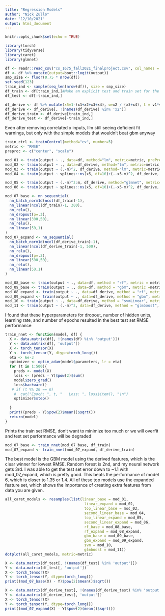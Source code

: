 ```yaml
---
title: "Regression Models"
author: "Nick Zullo"
date: "12/10/2021"
output: html_document
---
```


```r
knitr::opts_chunk$set(echo = TRUE)
```

```r
library(torch)
library(tidyverse)
library(caret)
library(glmnet)
```

```r
df <- readr::read_csv("cs_1675_fall2021_finalproject.csv", col_names = TRUE)
df <- df %>% mutate(output=boot::logit(output))
smp_size <- floor(0.75 * nrow(df))
set.seed(123)
train_ind <- sample(seq_len(nrow(df)), size = smp_size)
df_train <- df[train_ind,]#Make an explicit test and train set for the neural net
df_test <- df[-train_ind,]
```

```r
df_derive <- df %>% mutate(x5=1-(x1+x2+x3+x4), w=x2 / (x3+x4), t = v1*v2) %>% mutate( z = (x1+x2) / (x4 + x5))
df_derive <- df_derive[, !(names(df_derive) %in% 'x2')]
df_derive_train <- df_derive[train_ind,]
df_derive_test <- df_derive[-train_ind,]
```

Even after removing correlated x inputs, I'm still seeing deficient fit warnings, but only with the simple models that wouldn't beat gbm anyway

```r
train_ctrl <- trainControl(method="cv", number=5)
metric <- "RMSE"
preproc <- c("center", "scale")

mod_01 <- train(output ~ ., data=df, method="lm", metric=metric, preProcess=preproc, trControl=train_ctrl)
mod_02 <- train(output ~ ., data=df_derive, method="lm", metric=metric, preProcess=preproc, trControl=train_ctrl)
mod_03 <- train(output ~ (.-m)^2, df_derive, method="lm", metric=metric, preProcess=preproc, trControl=train_ctrl)
mod_04 <- train(output ~ splines::ns(x5, df=10)+(.-x5-m)^2, df_derive, method="lm", metric=metric, preProcess=preproc, trControl=train_ctrl)

mod_05 <- train(output ~ (.-m)^2:m, df_derive, method="glmnet", metric=metric, preProcess=preproc, trControl=train_ctrl)
mod_06 <- train(output ~ splines::ns(x5, df=10)+(.-x5-m)^2, df_derive, method="glmnet", metric=metric, preProcess=preproc, trControl=train_ctrl)

mod_07_base <- nn_sequential(
  nn_batch_norm1d(ncol(df_train)-1),
  nn_linear(ncol(df_train)-1, 300),
  nn_relu(),
  nn_dropout(p=.3),
  nn_linear(300,50),
  nn_relu(),
  nn_linear(50,1)
)
mod_07_expand <- nn_sequential(
  nn_batch_norm1d(ncol(df_derive_train)-1),
  nn_linear(ncol(df_derive_train)-1, 500),
  nn_relu(),
  nn_dropout(p=.3),
  nn_linear(500,50),
  nn_relu(),
  nn_linear(50,1)
)

mod_08_base <- train(output ~ ., data=df, method = "rf", metric = metric, trControl = train_ctrl, tuneGrid = expand.grid(mtry = 4), importance = TRUE)
mod_09_base <- train(output ~ ., data=df, method = "gbm", metric =metric, trControl = train_ctrl, preProcess=preproc, verbose=FALSE)
mod_08_expand <- train(output ~ ., data=df_derive, method = "rf", metric = metric, trControl = train_ctrl, tuneGrid = expand.grid(mtry = 4), importance = TRUE)
mod_09_expand <- train(output ~ ., data=df_derive, method = "gbm", metric =metric, trControl = train_ctrl, preProcess=preproc, verbose=FALSE)
mod_10 <- train(output ~ ., data=df_derive, method = "svmLinear", metric=metric, trControl=train_ctrl, preProcess=preproc)
mod_11 <- train(output ~ (.-m)^2, data=df_derive, method = "glmboost", metric=metric, trControl=train_ctrl, preProcess=preproc)
```


I found that these hyperparameters for dropout, number of hidden units, learning rate, and number of epochs resulted in the best test set RMSE performance
```r
train_nnet <- function(model, df) {
  X <- data.matrix(df[, !(names(df) %in% 'output')])
  Y <- data.matrix(df[, 'output'])
  X <- torch_tensor(X)
  Y <- torch_tensor(Y, dtype=torch_long())
  eta <- 6e-3
  optimizer <- optim_adam(model$parameters, lr = eta)
  for (t in 1:500){
    preds <- model(X)
    loss <- (preds - Y)$pow(2)$sum()
    model$zero_grad()
    loss$backward()
   # if (t %% 20 == 0)
    #  cat("Epoch: ", t, "   Loss: ", loss$item(), "\n")
    optimizer$step()
  
  }
  print((preds - Y)$pow(2)$mean()$sqrt())
  return(model)
}
```

Prints the train set RMSE, don't want to minimize too much or we will overfit and test set performance will be degraded
```r
mod_07_base <- train_nnet(mod_07_base, df_train)
mod_07_expand <- train_nnet(mod_07_expand, df_derive_train)
```


The best model is the GBM model using the derived features, which is the clear winner for lowest RMSE. Random forest is 2nd, and my neural network gets 3rd. I was able to get the test set error down to ~1.1 with mod_07_expand, which is pretty good. This beats the performance of model 6, which is closer to 1.35 or 1.4. All of these top models use the expanded feature set, which shows the importance of creating extra features from data you are given. 
```r
all_caret_models <- resamples(list(linear_base = mod_01,
                                    linear_expand = mod_02,
                                    top_linear_base = mod_03,
                                    second_linear_base = mod_04,
                                    top_linear_expand = mod_05,
                                    second_linear_expand = mod_06,
                                    rf_base = mod_08_base,
                                    rf_expand = mod_08_expand,
                                    gbm_base = mod_09_base,
                                    gbm_expand = mod_09_expand,
                                    svm = mod_10,
                                    glmboost = mod_11))
dotplot(all_caret_models, metric=metric)

X <- data.matrix(df_test[, !(names(df_test) %in% 'output')])
Y <- data.matrix(df_test[, 'output'])
X <- torch_tensor(X)
Y <- torch_tensor(Y, dtype=torch_long())
print((mod_07_base(X) - Y)$pow(2)$mean()$sqrt())

X <- data.matrix(df_derive_test[, !(names(df_derive_test) %in% 'output')])
Y <- data.matrix(df_derive_test[, 'output'])
X <- torch_tensor(X)
Y <- torch_tensor(Y, dtype=torch_long())
print((mod_07_expand(X) - Y)$pow(2)$mean()$sqrt())
```
